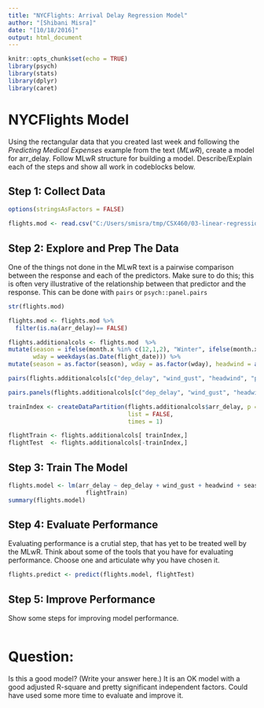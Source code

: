 ---
title: "NYCFlights: Arrival Delay Regression Model"
author: "[Shibani Misra]"
date: "[10/18/2016]"
output: html_document
---

```{r setup, include=FALSE}
knitr::opts_chunk$set(echo = TRUE)
library(psych)
library(stats)
library(dplyr)
library(caret)
```

# NYCFlights Model

Using the rectangular data that you created last week and following the *Predicting Medical Expenses* example from the text (*MLwR*), create a model for arr_delay. Follow MLwR structure 
for building a model. Describe/Explain each of the steps and show all work in codeblocks below.


## Step 1: Collect Data 

```{r "Step 1: Collect Data" }
options(stringsAsFactors = FALSE)

flights.mod <- read.csv("C:/Users/smisra/tmp/CSX460/03-linear-regression/flightDataWithOtherInfo.csv")

```

## Step 2: Explore and Prep The Data


One of the things not done in the MLwR text is a pairwise comparison between the response and each of the predictors. Make sure to do this; this is often very illustrative of the relationship between that predictor and the response. This can be done with `pairs` or `psych::panel.pairs`


```{r "Step 2: Explore and Prep The Data" }
str(flights.mod)

flights.mod <- flights.mod %>% 
  filter(is.na(arr_delay)== FALSE)

flights.additionalcols <- flights.mod  %>%
mutate(season = ifelse(month.x %in% c(12,1,2), "Winter", ifelse(month.x %in% c(3,4,5), "Spring", ifelse(month.x %in% c(6,7,8), "Summer", "Fall"))), headwind = cos(wind_dir) * wind_speed, 
       wday = weekdays(as.Date(flight_date))) %>% 
mutate(season = as.factor(season), wday = as.factor(wday), headwind = abs(headwind))

pairs(flights.additionalcols[c("dep_delay", "wind_gust", "headwind", "precip", "arr_delay")])

pairs.panels(flights.additionalcols[c("dep_delay", "wind_gust", "headwind", "season", "wday", "precip", "arr_delay")])

trainIndex <- createDataPartition(flights.additionalcols$arr_delay, p = .8, 
                                  list = FALSE, 
                                  times = 1)

flightTrain <- flights.additionalcols[ trainIndex,]
flightTest  <- flights.additionalcols[-trainIndex,]
```

## Step 3:  Train The Model

```{r "Step 3: Train The Model" }
flights.model <- lm(arr_delay ~ dep_delay + wind_gust + headwind + season + wday + precip, data = 
                      flightTrain)
summary(flights.model)
```

## Step 4: Evaluate Performance

Evaluating performance is a crutial step, that has yet to be treated well by the MLwR. Think about some of the tools that you have for evaluating performance.  Choose one and articulate why you have chosen it.

```{r "Step 4: Evaluate Performance" }
flights.predict <- predict(flights.model, flightTest)

```


## Step 5: Improve Performance 

Show some steps for improving model performance.

```{r "Step 5: Improve Performance" }

```


# Question:

Is this a good model?  (Write your answer here.)
It is  an OK model with a good adjusted R-square and pretty significant independent factors. Could have used some more time to evaluate and improve it.
